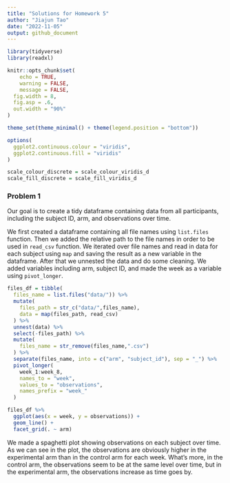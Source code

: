 ```yaml
---
title: "Solutions for Homework 5"
author: "Jiajun Tao"
date: "2022-11-05"
output: github_document
---
```


```r
library(tidyverse)
library(readxl)

knitr::opts_chunk$set(
	echo = TRUE,
	warning = FALSE,
	message = FALSE,
  fig.width = 8,
  fig.asp = .6,
  out.width = "90%"
)

theme_set(theme_minimal() + theme(legend.position = "bottom"))

options(
  ggplot2.continuous.colour = "viridis",
  ggplot2.continuous.fill = "viridis"
)

scale_colour_discrete = scale_colour_viridis_d
scale_fill_discrete = scale_fill_viridis_d
```


### Problem 1

Our goal is to create a tidy dataframe containing data from all participants, including the subject ID, arm, and observations over time.

We first created a dataframe containing all file names using `list.files` function. Then we added the relative path to the file names in order to be used in `read_csv` function. We iterated over file names and read in data for each subject using `map` and saving the result as a new variable in the dataframe. After that we unnested the data and do some cleaning. We added variables including arm, subject ID, and made the week as a variable using `pivot_longer`.

```r
files_df = tibble(
  files_name = list.files("data/")) %>% 
  mutate(
    files_path = str_c("data/",files_name),
    data = map(files_path, read_csv)
  ) %>% 
  unnest(data) %>% 
  select(-files_path) %>% 
  mutate(
    files_name = str_remove(files_name,".csv")
  ) %>% 
  separate(files_name, into = c("arm", "subject_id"), sep = "_") %>% 
  pivot_longer(
    week_1:week_8,
    names_to = "week",
    values_to = "observations",
    names_prefix = "week_"
  )

files_df %>% 
  ggplot(aes(x = week, y = observations)) +
  geom_line() +
  facet_grid(. ~ arm)
```

We made a spaghetti plot showing observations on each subject over time. As we can see in the plot, the observations are obviously higher in the experimental arm than in the control arm for each week. What's more, in the control arm, the observations seem to be at the same level over time, but in the experimental arm, the observations increase as time goes by.